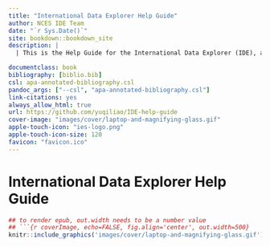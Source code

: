 ```yaml
--- 
title: "International Data Explorer Help Guide"
author: NCES IDE Team
date: "`r Sys.Date()`"
site: bookdown::bookdown_site
description: |
  | This is the Help Guide for the International Data Explorer (IDE), an  interactive online tool with data from a series of large-scale international assessments and studies. 

documentclass: book
bibliography: [biblio.bib]
csl: apa-annotated-bibliography.csl
pandoc_args: ["--csl", "apa-annotated-bibliography.csl"]
link-citations: yes
always_allow_html: true
url: https://github.com/yuqiliao/IDE-help-guide
cover-image: "images/cover/laptop-and-magnifying-glass.gif"
apple-touch-icon: "ies-logo.png"
apple-touch-icon-size: 120
favicon: "favicon.ico"
---
```


# International Data Explorer Help Guide  {.unnumbered}

```r
## to render epub, out.width needs to be a number value
## ```{r coverImage, echo=FALSE, fig.align='center', out.width=500}
knitr::include_graphics('images/cover/laptop-and-magnifying-glass.gif')
```





